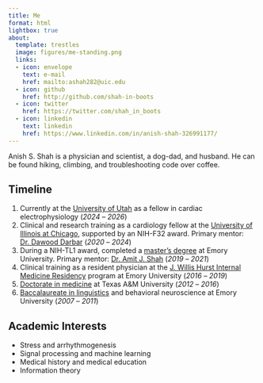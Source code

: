 ```yaml
---
title: Me
format: html
lightbox: true
about:
  template: trestles
  image: figures/me-standing.png
  links:
  - icon: envelope
    text: e-mail
    href: mailto:ashah282@uic.edu
  - icon: github
    href: http://github.com/shah-in-boots
  - icon: twitter
    href: https://twitter.com/shah_in_boots
  - icon: linkedin
    text: linkedin
    href: https://www.linkedin.com/in/anish-shah-326991177/
---
```


Anish S. Shah is a physician and scientist, a dog-dad, and husband. He can be found hiking, climbing, and troubleshooting code over coffee.

## Timeline

1. Currently at the [University of Utah](https://medicine.utah.edu/internal-medicine/cardiovascular-medicine) as a fellow in cardiac electrophysiology (*2024* -- *2026*)
1. Clinical and research training as a cardiology fellow at the [University of Illinois at Chicago](https://chicago.medicine.uic.edu/departments/academic-departments/medicine/cardiology/education/fellowship-program/), supported by an NIH-F32 award. Primary mentor: [Dr. Dawood Darbar](https://chicago.medicine.uic.edu/medicine/profiles/darbar-dawood/) (*2020* -- *2024*)
1. During a NIH-TL1 award, completed a [master's degree](https://med.emory.edu/departments/biomedical-informatics/education/masters.html) at Emory University. Primary mentor: [Dr. Amit J. Shah](https://med.emory.edu/directory/profile/?u=AJSHAH3) (*2019* -- *2021*)
1. Clinical training as a resident physician at the [J. Willis Hurst Internal Medicine Residency](https://med.emory.edu/departments/medicine/education/residency-program/index.html) program at Emory University (*2016* -- *2019*)
1. [Doctorate in medicine](https://medicine.tamu.edu) at Texas A&M University (*2012* -- *2016*)
1. [Baccalaureate in linguistics](http://linguistics.emory.edu/home/) and behavioral neuroscience at Emory University (*2007* -- *2011*)

## Academic Interests

- Stress and arrhythmogenesis
- Signal processing and machine learning
- Medical history and medical education
- Information theory
